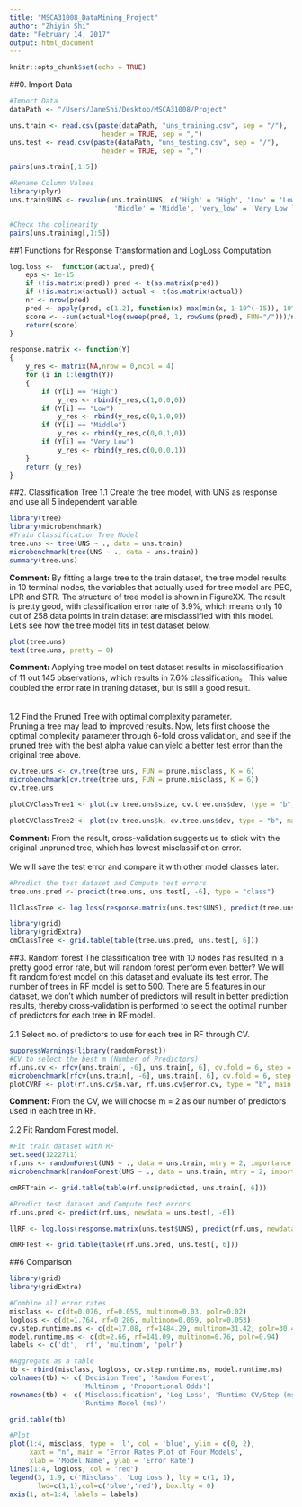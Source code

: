 ```yaml
---
title: "MSCA31008_DataMining_Project"
author: "Zhiyin Shi"
date: "February 14, 2017"
output: html_document
---
```


```r
knitr::opts_chunk$set(echo = TRUE)
```

##0. Import Data
```r
#Import Data
dataPath <- "/Users/JaneShi/Desktop/MSCA31008/Project"

uns.train <- read.csv(paste(dataPath, "uns_training.csv", sep = "/"), 
                       header = TRUE, sep = ",")
uns.test <- read.csv(paste(dataPath, "uns_testing.csv", sep = "/"), 
                       header = TRUE, sep = ",")

pairs(uns.train[,1:5])

#Rename Column Values
library(plyr)
uns.train$UNS <- revalue(uns.train$UNS, c('High' = 'High', 'Low' = 'Low', 
                          'Middle' = 'Middle', 'very_low' = 'Very Low'))

#Check the colinearity
pairs(uns.training[,1:5])
```

##1 Functions for Response Transformation and LogLoss Computation
```r
log.loss <-  function(actual, pred){
    eps <- 1e-15
    if (!is.matrix(pred)) pred <- t(as.matrix(pred))
    if (!is.matrix(actual)) actual <- t(as.matrix(actual))
    nr <- nrow(pred)
    pred <- apply(pred, c(1,2), function(x) max(min(x, 1-10^(-15)), 10^(-15)))
    score <- -sum(actual*log(sweep(pred, 1, rowSums(pred), FUN="/")))/nr
    return(score)
}

response.matrix <- function(Y)
{
    y_res <- matrix(NA,nrow = 0,ncol = 4)
    for (i in 1:length(Y))
    {
        if (Y[i] == "High")
            y_res <- rbind(y_res,c(1,0,0,0))
        if (Y[i] == "Low")
            y_res <- rbind(y_res,c(0,1,0,0))
        if (Y[i] == "Middle")
            y_res <- rbind(y_res,c(0,0,1,0))
        if (Y[i] == "Very Low")
            y_res <- rbind(y_res,c(0,0,0,1))
    }
    return (y_res)
}
```

##2. Classification Tree 
1.1 Create the tree model, with UNS as response and use all 5 independent variable.
```r
library(tree)
library(microbenchmark)
#Train Classification Tree Model
tree.uns <- tree(UNS ~ ., data = uns.train)
microbenchmark(tree(UNS ~ ., data = uns.train))
summary(tree.uns)
```
**Comment:** By fitting a large tree to the train dataset, the tree model results in 10 terminal nodes, the variables that actually used for tree model are PEG, LPR and STR. The structure of tree model is shown in FigureXX. The result is pretty good, with classification error rate of 3.9%, which means only 10 out of 258 data points in train dataset are misclassified with this model. Let's see how the tree model fits in test dataset below.\
```r
plot(tree.uns)
text(tree.uns, pretty = 0)
```
**Comment:** Applying tree model on test dataset results in misclassification of 11 out 145 observations, which results in 7.6% classification。 This value doubled the error rate in traning dataset, but is still a good result.\
\
\
1.2 Find the Pruned Tree with optimal complexity parameter.\
Pruning a tree may lead to improved results. Now, lets first choose the optimal complexity parameter through 6-fold cross validation, and see if the pruned tree with the best alpha value can yield a better test error than the original tree above.
```r
cv.tree.uns <- cv.tree(tree.uns, FUN = prune.misclass, K = 6)
microbenchmark(cv.tree(tree.uns, FUN = prune.misclass, K = 6))
cv.tree.uns

plotCVClassTree1 <- plot(cv.tree.uns$size, cv.tree.uns$dev, type = "b", main = "Classification Tree: CV Error vs No.of Terminal Nodes")

plotCVClassTree2 <- plot(cv.tree.uns$k, cv.tree.uns$dev, type = "b", main = "Classification Tree: CV Error vs Complexity Parameter")
```
**Comment:** From the result, cross-validation suggests us to stick with the original unpruned tree, which has lowest misclassifiction error.\
\
We will save the test error and compare it with other model classes later.\
```r
#Predict the test dataset and Compute test errors
tree.uns.pred <- predict(tree.uns, uns.test[, -6], type = "class")

llClassTree <- log.loss(response.matrix(uns.test$UNS), predict(tree.uns, uns.test[, -6]))

library(grid)
library(gridExtra)
cmClassTree <- grid.table(table(tree.uns.pred, uns.test[, 6]))
```

##3. Random forest
The classification tree with 10 nodes has resulted in a pretty good error rate, but will random forest perform even better? We will fit random forest model on this dataset and evaluate its test error. The number of trees in RF model is set to 500. There are 5 features in our dataset, we don't which number of predictors will result in better prediction results, thereby cross-validation is performed to select the optimal number of predictors for each tree in RF model.\
\
2.1 Select no. of predictors to use for each tree in RF through CV.
```r
suppressWarnings(library(randomForest))
#CV to select the best m (Number of Predictors)
rf.uns.cv <- rfcv(uns.train[, -6], uns.train[, 6], cv.fold = 6, step = 0.9)
microbenchmark(rfcv(uns.train[, -6], uns.train[, 6], cv.fold = 6, step = 0.9))
plotCVRF <- plot(rf.uns.cv$n.var, rf.uns.cv$error.cv, type = "b", main = "Random Forest: CV Error vs No. of predictors")
```
**Comment:** From the CV, we will choose m = 2 as our number of predictors used in each tree in RF.\
\
2.2 Fit Random Forest model.
```r
#Fit train dataset with RF
set.seed(1222711)
rf.uns <- randomForest(UNS ~ ., data = uns.train, mtry = 2, importance = TRUE)
microbenchmark(randomForest(UNS ~ ., data = uns.train, mtry = 2, importance = TRUE))

cmRFTrain <- grid.table(table(rf.uns$predicted, uns.train[, 6]))

#Predict test dataset and Compute test errors
rf.uns.pred <- predict(rf.uns, newdata = uns.test[, -6])

llRF <- log.loss(response.matrix(uns.test$UNS), predict(rf.uns, newdata = uns.test[, -6], type = 'prob'))

cmRFTest <- grid.table(table(rf.uns.pred, uns.test[, 6]))
```

##6 Comparison
```r
library(grid)
library(gridExtra)

#Combine all error rates
misclass <- c(dt=0.076, rf=0.055, multinom=0.03, polr=0.02)
logloss <- c(dt=1.764, rf=0.286, multinom=0.069, polr=0.053)
cv.step.runtime.ms <- c(dt=17.08, rf=1484.29, multinom=31.42, polr=30.44)
model.runtime.ms <- c(dt=2.66, rf=141.09, multinom=0.76, polr=0.94)
labels <- c('dt', 'rf', 'multinom', 'polr')

#Aggregate as a table
tb <- rbind(misclass, logloss, cv.step.runtime.ms, model.runtime.ms)
colnames(tb) <- c('Decision Tree', 'Random Forest', 
                  'Multinom', 'Proportional Odds')
rownames(tb) <- c('Misclassification', 'Log Loss', 'Runtime CV/Step (ms)',
                  'Runtime Model (ms)')

grid.table(tb)

#Plot
plot(1:4, misclass, type = 'l', col = 'blue', ylim = c(0, 2),
     xaxt = "n", main = 'Error Rates Plot of Four Models',
     xlab = 'Model Name', ylab = 'Error Rate')
lines(1:4, logloss, col = 'red')
legend(3, 1.9, c('Misclass', 'Log Loss'), lty = c(1, 1),
       lwd=c(1,1),col=c('blue','red'), box.lty = 0)
axis(1, at=1:4, labels = labels)
```